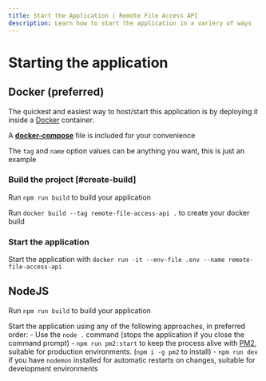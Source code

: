 ```yaml
---
title: Start the Application | Remote File Access API
description: Learn how to start the application in a variery of ways
---
```



# Starting the application

## Docker (preferred)

The quickest and easiest way to host/start this application is by deploying it inside a [Docker](https://docs.docker.com/engine/install/ "Official Docker Website") container.

<Callout>A [**docker-compose**](https://docs.docker.com/compose/ "View docker-compose documentation") file is included for your convenience</Callout>

<Callout type="info">The `tag` and `name` option values can be anything you want, this is just an example</Callout>
<Steps>

### Build the project [#create-build]

Run `npm run build` to build your application

Run `docker build --tag remote-file-access-api .` to create your docker build

### Start the application

Start the application with `docker run -it --env-file .env --name remote-file-access-api`

</Steps>

## NodeJS

Run `npm run build` to build your application

Start the application using any of the following approaches, in preferred order:
    - Use the `node .` command (stops the application if you close the command prompt)
    - `npm run pm2:start` to keep the process alive with [PM2](https://pm2.io/ "PM2 | Official Website"), suitable for production environments. (`npm i -g pm2` to install)
    - `npm run dev` if you have `nodemon` installed for automatic restarts on changes, suitable for development environments
